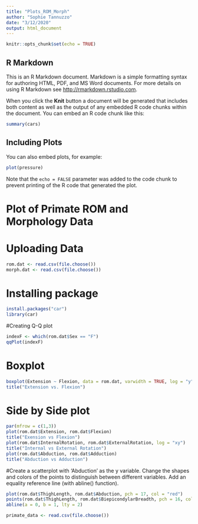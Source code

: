 ```yaml
---
title: "Plots_ROM_Morph"
author: "Sophie Tannuzzo"
date: "3/12/2020"
output: html_document
---
```


```r
knitr::opts_chunk$set(echo = TRUE)
```

## R Markdown

This is an R Markdown document. Markdown is a simple formatting syntax for authoring HTML, PDF, and MS Word documents. For more details on using R Markdown see <http://rmarkdown.rstudio.com>.

When you click the **Knit** button a document will be generated that includes both content as well as the output of any embedded R code chunks within the document. You can embed an R code chunk like this:

```r
summary(cars)
```

## Including Plots

You can also embed plots, for example:

```r
plot(pressure)
```

Note that the `echo = FALSE` parameter was added to the code chunk to prevent printing of the R code that generated the plot.

# Plot of Primate ROM and Morphology Data

# Uploading Data
```r
rom.dat <- read.csv(file.choose())
morph.dat <- read.csv(file.choose())
```


# Installing package
```r
install.packages("car")
library(car)
```

#Creating Q-Q plot
```r
indexF <- which(rom.dat$Sex == "F")
qqPlot(indexF)
```


# Boxplot
```r
boxplot(Extension ~ Flexion, data = rom.dat, varwidth = TRUE, log = "y", las = 1)
title("Extension vs. Flexion")
```


# Side by Side plot
```r
par(mfrow = c(1,3))
plot(rom.dat$Extension, rom.dat$Flexion)
title("Exension vs Flexion")
plot(rom.dat$InternalRotation, rom.dat$ExternalRotation, log = "xy")
title("Internal vs External Rotation")
plot(rom.dat$Abduction, rom.dat$Adduction)
title("Abduction vs Adduction")
```


#Create a scatterplot with ‘Abduction’ as the y variable. Change the shapes and colors of the points to distinguish between different variables. Add an equality reference line (with abline() function).

```r
plot(rom.dat$ThighLength, rom.dat$Abduction, pch = 17, col = "red")
points(rom.dat$ThighLength, rom.dat$BiepicondylarBreadth, pch = 16, col = "blue")
abline(a = 0, b = 1, lty = 2)

```


```r
primate_data <- read.csv(file.choose())
```


